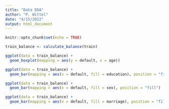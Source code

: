 ```yaml
---
title: "Data EDA"
author: "P. Wittel"
date: "4/15/2022"
output: html_document
---
```


```r
knitr::opts_chunk$set(echo = TRUE)
```

```r

train_balance <- calculate_balance(train)
```

```r

ggplot(data = train_balance) +
  geom_boxplot(mapping = aes(y = default, x = age))

ggplot(data = train_balance) +
  geom_bar(mapping = aes(x = default, fill = education), position = "fill")

ggplot(data = train_balance) +
  geom_bar(mapping = aes(x = default, fill = sex), position = "fill")

ggplot(data = train_balance) +
  geom_bar(mapping = aes(x = default, fill = marriage), position = "fill")
```

